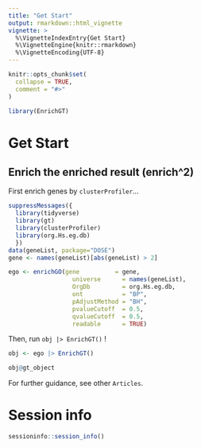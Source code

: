```yaml
---
title: "Get Start"
output: rmarkdown::html_vignette
vignette: >
  %\VignetteIndexEntry{Get Start}
  %\VignetteEngine{knitr::rmarkdown}
  %\VignetteEncoding{UTF-8}
---
```


```r
knitr::opts_chunk$set(
  collapse = TRUE,
  comment = "#>"
)
```

```r
library(EnrichGT)
```


# Get Start

## Enrich the enriched result (enrich^2)

First enrich genes by `clusterProfiler`...

```r
suppressMessages({
  library(tidyverse)
  library(gt)
  library(clusterProfiler)
  library(org.Hs.eg.db)
  })
data(geneList, package="DOSE")
gene <- names(geneList)[abs(geneList) > 2]
```


```r
ego <- enrichGO(gene          = gene,
                  universe      = names(geneList),
                  OrgDb         = org.Hs.eg.db,
                  ont           = "BP",
                  pAdjustMethod = "BH",
                  pvalueCutoff  = 0.5,
                  qvalueCutoff  = 0.5,
                  readable      = TRUE)
```

Then, run  `obj |> EnrichGT()` !

```r
obj <- ego |> EnrichGT()
```

```r
obj@gt_object
```


For further guidance, see other `Articles`.  

# Session info

```r
sessioninfo::session_info()
```

